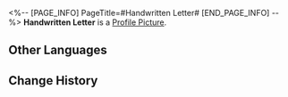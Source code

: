 <%-- [PAGE_INFO]
PageTitle=#Handwritten Letter#
[END_PAGE_INFO] --%>
{{Item Infobox
|id          = 140439
|image       = Item Handwritten Letter.png
|type        = Mission Item
|invCategory = Missions
|rarity      = 3
|effect      = 
|description = A delicately wrapped letter by Welt with a message expressing gratitude.
}}
{{Description|''"Thanks for the candy. I'll keep the rest for when we all come back to share."''}}
'''Handwritten Letter''' is a [[Profile Picture]].

==Other Languages==
{{Other Languages
|en   = Handwritten Letter
|zhs  = 手写信笺
|zht  = 手寫信箋
|ja   = 手書きの手紙
|ko   = 직접 쓴 편지
|es   = Carta escrita a mano
|fr   = Lettre manuscrite
|ru   = Письмо
|th   = จดหมายที่เขียนด้วยมือ
|vi   = Lá Thư Viết Tay
|de   = Handgeschriebener Brief
|id   = Surat Tulisan Tangan
|pt   = Carta Escrita à Mão
}}

==Change History==
{{Change History|2.0}}